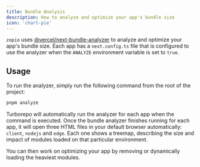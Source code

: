 ```yaml
---
title: Bundle Analysis
description: How to analyze and optimize your app's bundle size
icon: 'chart-pie'
---
```


`zopio` uses [@vercel/next-bundle-analyzer](https://github.com/vercel/next-bundle-analyzer) to analyze and optimize your app's bundle size. Each app has a `next.config.ts` file that is configured to use the analyzer when the `ANALYZE` environment variable is set to `true`.

## Usage

To run the analyzer, simply run the following command from the root of the project:

```sh Terminal
pnpm analyze
```

Turborepo will automatically run the analyzer for each app when the command is executed. Once the bundle analyzer finishes running for each app, it will open three HTML files in your default browser automatically: `client`, `nodejs` and `edge`. Each one shows a treemap, describing the size and impact of modules loaded on that particular environment.

You can then work on optimizing your app by removing or dynamically loading the heaviest modules.
